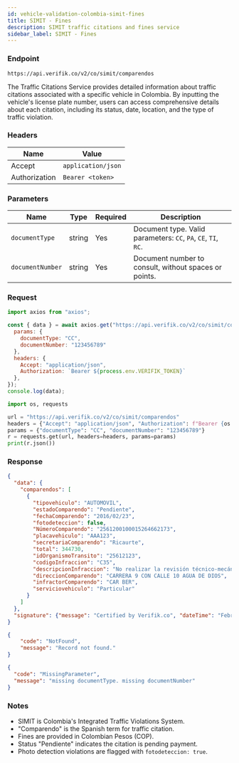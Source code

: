 ```yaml
---
id: vehicle-validation-colombia-simit-fines
title: SIMIT - Fines
description: SIMIT traffic citations and fines service
sidebar_label: SIMIT - Fines
---
```



### Endpoint

```
https://api.verifik.co/v2/co/simit/comparendos
```

The Traffic Citations Service provides detailed information about traffic citations associated with a specific vehicle in Colombia. By inputting the vehicle's license plate number, users can access comprehensive details about each citation, including its status, date, location, and the type of traffic violation.

### Headers

| Name | Value |
| --- | --- |
| Accept | `application/json` |
| Authorization | `Bearer <token>` |

### Parameters

| Name | Type | Required | Description |
| --- | --- | --- | --- |
| `documentType` | string | Yes | Document type. Valid parameters: `CC`, `PA`, `CE`, `TI`, `RC`. |
| `documentNumber` | string | Yes | Document number to consult, without spaces or points. |

### Request

<Tabs>
  <TabItem value="node" label="Node.js">

```javascript
import axios from "axios";

const { data } = await axios.get("https://api.verifik.co/v2/co/simit/comparendos", {
  params: { 
    documentType: "CC", 
    documentNumber: "123456789" 
  },
  headers: { 
    Accept: "application/json", 
    Authorization: `Bearer ${process.env.VERIFIK_TOKEN}` 
  },
});
console.log(data);
```

  </TabItem>
  <TabItem value="python" label="Python">

```python
import os, requests

url = "https://api.verifik.co/v2/co/simit/comparendos"
headers = {"Accept": "application/json", "Authorization": f"Bearer {os.getenv('VERIFIK_TOKEN')}"}
params = {"documentType": "CC", "documentNumber": "123456789"}
r = requests.get(url, headers=headers, params=params)
print(r.json())
```

  </TabItem>
</Tabs>

### Response

<Tabs>
  <TabItem value="200" label="200">

```json
{
  "data": {
    "comparendos": [
      {
        "tipovehiculo": "AUTOMOVIL",
        "estadoComparendo": "Pendiente",
        "fechaComparendo": "2016/02/23",
        "fotodeteccion": false,
        "NúmeroComparendo": "2561200100015264662173",
        "placavehiculo": "AAA123",
        "secretariaComparendo": "Ricaurte",
        "total": 344730,
        "idOrganismoTransito": "25612123",
        "codigoInfraccion": "C35",
        "descripcionInfraccion": "No realizar la revisión técnico-mecánica en el plazo legal establecido o cuando el vehiculo no se encuentre en adecuadas condiciones técnico-mecánicas o de emisión de gases, aun cuando porte los certificados correspondientes.",
        "direccionComparendo": "CARRERA 9 CON CALLE 10 AGUA DE DIOS",
        "infractorComparendo": "CAR BER",
        "serviciovehiculo": "Particular"
      }
    ]
  },
  "signature": {"message": "Certified by Verifik.co", "dateTime": "February 13, 2023 6:17 AM"}
}
```

  </TabItem>
  <TabItem value="404" label="404">

```json
{
    "code": "NotFound",
    "message": "Record not found."
}
```

  </TabItem>
  <TabItem value="409" label="409">

```json
{
  "code": "MissingParameter",
  "message": "missing documentType. missing documentNumber"
}
```

  </TabItem>
</Tabs>

### Notes

- SIMIT is Colombia's Integrated Traffic Violations System.
- "Comparendo" is the Spanish term for traffic citation.
- Fines are provided in Colombian Pesos (COP).
- Status "Pendiente" indicates the citation is pending payment.
- Photo detection violations are flagged with `fotodeteccion: true`.